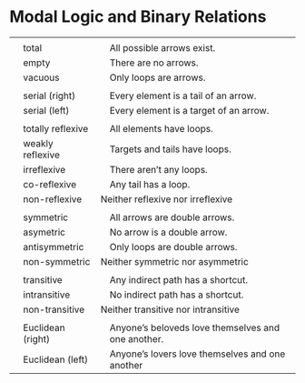 # [Modal Logic and Binary Relations]{.ourblue}

```{=html}
<table><tbody>
  <!-- <caption>As described in the section above, Quarto tables are great.</caption> -->
    <tr><td colspan=4><span data-qmd="[Relation Domain]{.ourblue}"></span></td></tr>
    <tr>
        <td></td>
        <td>total</td>
        <td><span data-qmd="$\forall x \forall y \mathrm{R} x y$"></span></td>
        <td>All possible arrows exist.</td>
    </tr>
    <tr>
        <td></td>
        <td>empty</td>
        <td><span data-qmd="$\forall x \forall y \neg \mathrm{R} x y$"></span></td>
        <td>There are no arrows.</td>
    </tr>
    <tr>
        <td></td>
        <td>vacuous</td>
        <td><span data-qmd="$\forall x \forall y(\mathrm{R} x y \rightarrow x=y)$"></span></td>
        <td>Only loops are arrows.</td>
    </tr>

    <tr><td colspan=4><span data-qmd="[Serial]{.ourblue}"></span></td></tr>
    <tr>
        <td></td>
        <td>serial (right)</td>
        <td><span data-qmd="$\forall x \exists y \mathrm{R} x y$"></span></td>
        <td>Every element is a tail of an arrow.</td>
    </tr>
    <tr>
        <td></td>
        <td>serial (left)</td>
        <td><span data-qmd="$\forall x \exists y \mathrm{R} y x$"></span></td>
        <td>Every element is a target of an arrow.</td>
    </tr>

    <tr><td colspan=4><span data-qmd="[Reflexive]{.ourblue}"></span></td></tr>
    <tr>
        <td></td>
        <td>totally reflexive</td>
        <td><span data-qmd="$\forall x \mathrm{R} x x$"></span></td>
        <td>All elements have loops.</td>
    </tr>
    <tr>
        <td></td>
        <td>weakly reflexive</td>
        <td><span data-qmd="$\forall x[\exists y(\mathrm{R} x y \lor \mathrm{R} y x) \rightarrow \mathrm{R} x x]$"></span></td>
        <td>Targets and tails have loops.</td>
    </tr>
    <tr>
        <td></td>
        <td>irreflexive</td>
        <td><span data-qmd="$\forall x \neg \mathrm{R} x x$"></span></td>
        <td>There aren’t any loops.</td>
    </tr>
    <tr>
        <td></td>
        <td>co-reflexive</td>
        <td><span data-qmd="$\forall x \forall y(\mathrm{R} x y \rightarrow \mathrm{R} x x)$"></span></td>
        <td>Any tail has a loop.</td>
    </tr>
    <tr>
        <td></td>
        <td>non-reflexive</td>
        <td colspan=2>Neither reflexive nor irreflexive</td>
    </tr>

    <tr><td colspan=4><span data-qmd="[Symmetric]{.ourblue}"></span></td></tr>
    <tr>
        <td></td>
        <td>symmetric</td>
        <td><span data-qmd="$\forall x \forall y(\mathrm{R} x y \rightarrow \mathrm{R} y x)$"></span></td>
        <td>All arrows are double arrows.</td>
    </tr>
    <tr>
        <td></td>
        <td>asymetric</td>
        <td><span data-qmd="$\forall x \forall y(\mathrm{R} x y \rightarrow \neg \mathrm{R} y x)$"></span></td>
        <td>No arrow is a double arrow.</td>
    </tr>
    <tr>
        <td></td>
        <td>antisymmetric</td>
        <td><span data-qmd="$\forall x \forall y \forall z(\mathrm{R} x y \land \mathrm{R} y x \rightarrow x=y)$"></span></td>
        <td>Only loops are double arrows.</td>
    </tr>
    <tr>
        <td></td>
        <td>non-symmetric</td>
        <td colspan=2>Neither symmetric nor asymmetric</td>
    </tr>

    <tr><td colspan=4><span data-qmd="[Transitive]{.ourblue}"></span></td></tr>
    <tr>
        <td></td>
        <td>transitive</td>
        <td><span data-qmd="$\forall x \forall y \forall z(\mathrm{R} x y \land \mathrm{R} y z \rightarrow \mathrm{R} x z)$"></span></td>
        <td>Any indirect path has a shortcut.</td>
    </tr>
    <tr>
        <td></td>
        <td>intransitive</td>
        <td><span data-qmd="$\forall x \forall y \forall z(\mathrm{R} x y \land \mathrm{R} y z \rightarrow \neg \mathrm{R} x z))$"></span></td>
        <td>No indirect path has a shortcut.</td>
    </tr>
    <tr>
        <td></td>
        <td>non-transitive</td>
        <td colspan=2>Neither transitive nor intransitive</td>
    </tr>

    <tr><td colspan=4><span data-qmd="[Euclidean]{.ourblue}"></span></td></tr>
    <tr>
        <td></td>
        <td>Euclidean (right)</td>
        <td><span data-qmd="$\forall x \forall y \forall z(\mathrm{R} x y \land \mathrm{R} x z \rightarrow \mathrm{R} y z)$"></span></td>
        <td>Anyone’s beloveds love themselves and one another.</td>
    </tr>
    <tr>
        <td></td>
        <td>Euclidean (left)</td>
        <td><span data-qmd="$\forall x \forall y \forall \mathrm{z}(\mathrm{R} y x \land \mathrm{R} z x \rightarrow \mathrm{R} y z)$"></span></td>
        <td>Anyone’s lovers love themselves and one another</td>
    </tr>
</tbody></table>
```





